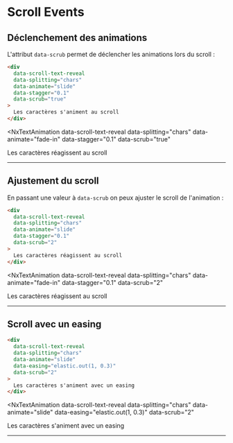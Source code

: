 # Scroll Events


## Déclenchement des animations

L'attribut `data-scrub` permet de déclencher les animations lors du scroll :

```html
<div 
  data-scroll-text-reveal 
  data-splitting="chars"
  data-animate="slide"
  data-stagger="0.1"
  data-scrub="true"
>
  Les caractères s'animent au scroll
</div>
```

<NxTextAnimation 
  data-scroll-text-reveal 
  data-splitting="chars"
  data-animate="fade-in"
  data-stagger="0.1"
  data-scrub="true"
>
  Les caractères réagissent au scroll
</NxTextAnimation>

---

## Ajustement du scroll

En passant une valeur à `data-scrub` on peux ajuster le scroll de l'animation :

```html
<div 
  data-scroll-text-reveal 
  data-splitting="chars"
  data-animate="slide"
  data-stagger="0.1"
  data-scrub="2"
>
  Les caractères réagissent au scroll
</div>
```

<NxTextAnimation 
  data-scroll-text-reveal 
  data-splitting="chars"
  data-animate="fade-in"
  data-stagger="0.1"
  data-scrub="2"
>
  Les caractères réagissent au scroll
</NxTextAnimation>

---

## Scroll avec un easing

```html
<div 
  data-scroll-text-reveal 
  data-splitting="chars"
  data-animate="slide"
  data-easing="elastic.out(1, 0.3)"
  data-scrub="2"
>
  Les caractères s'animent avec un easing
</div>
```

<NxTextAnimation 
  data-scroll-text-reveal 
  data-splitting="chars"
  data-animate="slide"
  data-easing="elastic.out(1, 0.3)"
  data-scrub="2"
>
  Les caractères s'animent avec un easing
</NxTextAnimation>



---


